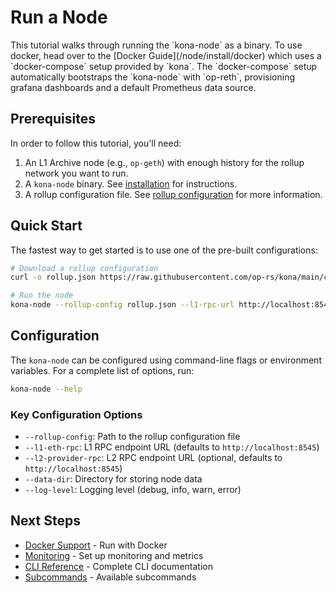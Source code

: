 
# Run a Node

<Callout type="info">
This tutorial walks through running the `kona-node` as
a binary. To use docker, head over to the
[Docker Guide](/node/install/docker) which uses a `docker-compose`
setup provided by `kona`. The `docker-compose` setup
automatically bootstraps the `kona-node` with `op-reth`,
provisioning grafana dashboards and a default Prometheus
data source.
</Callout>

## Prerequisites

In order to follow this tutorial, you'll need:

1. An L1 Archive node (e.g., `op-geth`) with enough history for the rollup network you want to run.
2. A `kona-node` binary. See [installation](/node/install/binaries) for instructions.
3. A rollup configuration file. See [rollup configuration](/sdk/protocol/genesis/rollup-config) for more information.

## Quick Start

The fastest way to get started is to use one of the pre-built configurations:

```bash
# Download a rollup configuration
curl -o rollup.json https://raw.githubusercontent.com/op-rs/kona/main/configs/base-mainnet.json

# Run the node
kona-node --rollup-config rollup.json --l1-rpc-url http://localhost:8545
```

## Configuration

The `kona-node` can be configured using command-line flags or environment variables. For a complete list of options, run:

```bash
kona-node --help
```

### Key Configuration Options

- `--rollup-config`: Path to the rollup configuration file
- `--l1-eth-rpc`: L1 RPC endpoint URL (defaults to `http://localhost:8545`)
- `--l2-provider-rpc`: L2 RPC endpoint URL (optional, defaults to `http://localhost:8545`)
- `--data-dir`: Directory for storing node data
- `--log-level`: Logging level (debug, info, warn, error)

## Next Steps

- [Docker Support](/node/run/docker) - Run with Docker
- [Monitoring](/node/monitoring) - Set up monitoring and metrics
- [CLI Reference](/node/configuration) - Complete CLI documentation
- [Subcommands](/node/subcommands) - Available subcommands
